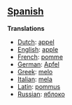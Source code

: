 ==[[Spanish]]==

'''Translations'''

*[[Dutch]]: [[appel]]
*[[English]]: [[apple]]
*[[French]]: [[pomme]]
*[[German]]: [[Apfel]]
*[[Greek]]: [[melo]]
*[[Italian]]: [[mela]]
*[[Latin]]: [[pommus]]
*[[Russian]]: [[яблоко]]